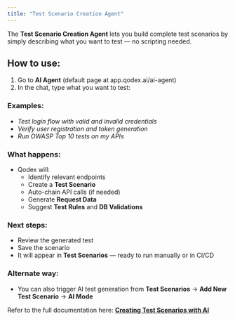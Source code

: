 ```yaml
---
title: "Test Scenario Creation Agent"
---
```


The **Test Scenario Creation Agent** lets you build complete test scenarios by simply describing what you want to test — no scripting needed.

## How to use:

1. Go to **AI Agent** (default page at app.qodex.ai/ai-agent)
2. In the chat, type what you want to test:

### Examples:

- _Test login flow with valid and invalid credentials_
- _Verify user registration and token generation_
- _Run OWASP Top 10 tests on my APIs_

### What happens:

- Qodex will:
  - Identify relevant endpoints
  - Create a **Test Scenario**
  - Auto-chain API calls (if needed)
  - Generate **Request Data**
  - Suggest **Test Rules** and **DB Validations**

### Next steps:

- Review the generated test
- Save the scenario
- It will appear in **Test Scenarios** — ready to run manually or in CI/CD

### Alternate way:

- You can also trigger AI test generation from **Test Scenarios** → **Add New Test Scenario** → **AI Mode**

Refer to the full documentation here: [**Creating Test Scenarios with AI**](https://docs.qodex.ai/creating-test-scenarios-with-ai)